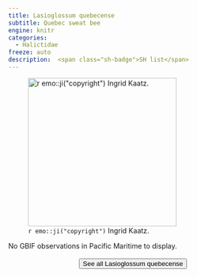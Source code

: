 ```yaml
---
title: Lasioglossum quebecense
subtitle: Quebec sweat bee
engine: knitr
categories:
  - Halictidae
freeze: auto
description:  <span class="sh-badge">SH list</span>
---
```

![`r emo::ji("copyright")` Ingrid Kaatz.](https://inaturalist-open-data.s3.amazonaws.com/photos/316308524/large.jpeg){height=300}



No GBIF observations in Pacific Maritime to display.
<br><br>
<center>


<a href="https://inaturalist.ca/observations?place_id=any&quality_grade=research&subview=map&taxon_id=199085"><button type="button" class="btn btn-secondary">See all Lasioglossum quebecense <i class="fa-solid fa-arrow-up-right-from-square"></i> </button></a>
</center>
